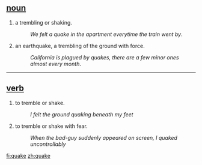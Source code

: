 == [[noun]] ==
#a trembling or shaking.
#:''We felt a quake in the apartment everytime the train went by''.
#an earthquake, a trembling of the ground with force.
#:''California is plagued by quakes, there are a few minor ones almost every month''.

----

== [[verb]] ==
#to tremble or shake.
#:''I felt the ground quaking beneath my feet''
#to tremble or shake with fear.
#:''When the bad-guy suddenly appeared on screen, I quaked uncontrollably''

[[fi:quake]]
[[zh:quake]]